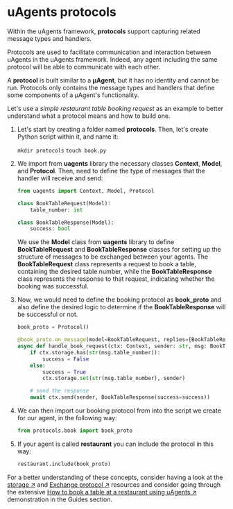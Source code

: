 # uAgents protocols

Within the uAgents framework, **protocols** support capturing related message types and handlers. 

Protocols are used to facilitate communication and interaction between uAgents in the uAgents framework. Indeed, any agent including the same protocol will be able to communicate with each other.

A **protocol** is built similar to a **μAgent**, but it has no identity and cannot be run. Protocols only contains the message types and handlers that define some components of a μAgent's functionality.

Let's use a _simple restaurant table booking request_ as an example to better understand what a protocol means and how to build one. 

1. Let's start by creating a folder named **protocols**. Then, let's create Python script within it, and name it: 

    `mkdir protocols`
    `touch book.py`

2. We import from **uagents** library the necessary classes **Context**, **Model**, and **Protocol**. Then, need to define the type of messages that the handler will receive and send:

    ```py copy
    from uagents import Context, Model, Protocol
    
    class BookTableRequest(Model):
        table_number: int
    
    class BookTableResponse(Model):
        success: bool
    ```
   
     We use the **Model** class from **uagents** library to define **BookTableRequest** and **BookTableResponse** classes for setting up the structure of messages to be exchanged between your agents. The **BookTableRequest** class represents a request to book a table, containing the desired table number, while the **BookTableResponse** class represents the response to that request, indicating whether the booking was successful.

3. Now, we would need to define the booking protocol as **book_proto** and also define the desired logic to determine if the **BookTableResponse** will be successful or not.

    ```py copy
    book_proto = Protocol()
    
    @book_proto.on_message(model=BookTableRequest, replies={BookTableResponse})
    async def handle_book_request(ctx: Context, sender: str, msg: BookTableRequest):
        if ctx.storage.has(str(msg.table_number)):
            success = False
        else:
            success = True
            ctx.storage.set(str(msg.table_number), sender)
    
        # send the response
        await ctx.send(sender, BookTableResponse(success=success))
    ```

4. We can then import our booking protocol from into the script we create for our agent, in the following way:

    ```py copy
    from protocols.book import book_proto
    ```

5. If your agent is called **restaurant** you can include the protocol in this way:

    ```py copy
    restaurant.include(book_proto)
    ```

For a better understanding of these concepts, consider having a look at the [storage ↗️](/references/uagents/uagents-protocols/storage.md) and [Exchange protocol ↗️](/references/uagents/uagents-protocols/exchange-protocol.md) resources and consider going through the extensive [How to book a table at a restaurant using uAgents ↗️](/guides/agents/booking-demo.md) demonstration in the Guides section.
